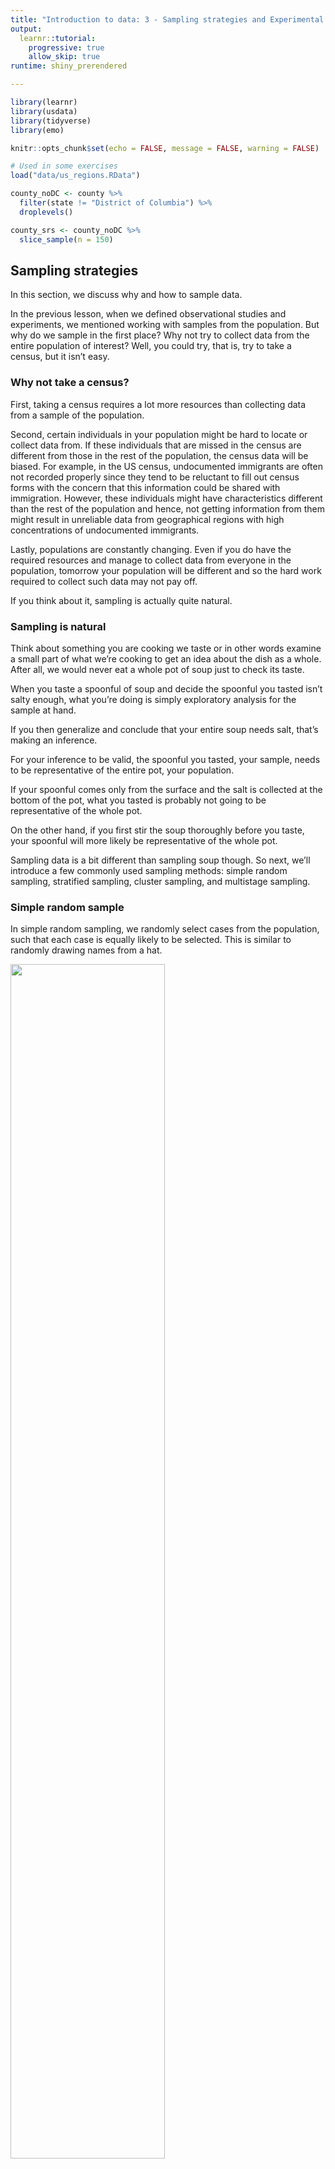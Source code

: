```yaml
---
title: "Introduction to data: 3 - Sampling strategies and Experimental design"
output: 
  learnr::tutorial:
    progressive: true
    allow_skip: true
runtime: shiny_prerendered

---
```


```r
library(learnr)
library(usdata)
library(tidyverse)
library(emo)

knitr::opts_chunk$set(echo = FALSE, message = FALSE, warning = FALSE)

# Used in some exercises
load("data/us_regions.RData")

county_noDC <- county %>%
  filter(state != "District of Columbia") %>%
  droplevels()

county_srs <- county_noDC %>%
  slice_sample(n = 150)
```


## Sampling strategies

In this section, we discuss why and how to sample data.

In the previous lesson, when we defined observational studies and experiments, we mentioned working with samples from the population. But why do we sample in the first place? Why not try to collect data from the entire population of interest? Well, you could try, that is, try to take a census, but it isn't easy.

### Why not take a census?

First, taking a census requires a lot more resources than collecting data from a sample of the population.

Second, certain individuals in your population might be hard to locate or collect data from. If these individuals that are missed in the census are different from those in the rest of the population, the census data will be biased. For example, in the US census, undocumented immigrants are often not recorded properly since they tend to be reluctant to fill out census forms with the concern that this information could be shared with immigration. However, these individuals might have characteristics different than the rest of the population and hence, not getting information from them might result in unreliable data from geographical regions with high concentrations of undocumented immigrants.

Lastly, populations are constantly changing. Even if you do have the required resources and manage to collect data from everyone in the population, tomorrow your population will be different and so the hard work required to collect such data may not pay off.

If you think about it, sampling is actually quite natural.

### Sampling is natural

Think about something you are cooking we taste or in other words examine a small part of what we're cooking to get an idea about the dish as a whole. After all, we would never eat a whole pot of soup just to check its taste.

When you taste a spoonful of soup and decide the spoonful you tasted isn't salty enough, what you're doing is simply exploratory analysis for the sample at hand.

If you then generalize and conclude that your entire soup needs salt, that's making an inference.

For your inference to be valid, the spoonful you tasted, your sample, needs to be representative of the entire pot, your population.

If your spoonful comes only from the surface and the salt is collected at the bottom of the pot, what you tasted is probably not going to be representative of the whole pot.

On the other hand, if you first stir the soup thoroughly before you taste, your spoonful will more likely be representative of the whole pot.

Sampling data is a bit different than sampling soup though. So next, we'll introduce a few commonly used sampling methods: simple random sampling, stratified sampling, cluster sampling, and multistage sampling.

### Simple random sample

In simple random sampling, we randomly select cases from the population, such that each case is equally likely to be selected. This is similar to randomly drawing names from a hat.

![](images/random-sample.png){width="70%"}

### Stratified sample

In stratified sampling, we first divide the population into homogeneous groups, called strata, and then we randomly sample from within each stratum. For example, if we wanted to make sure that people from low, medium, and high socioeconomic status are equally represented in a study, we would first divide our population into three groups as such and then sample from within each group.

![](images/stratified-sample.png){width="70%"}


### Cluster sample

In cluster sampling, we divide the population into clusters, randomly sample a few clusters, and then sample all observations within these clusters. The clusters, unlike strata in stratified sampling, are heterogeneous within themselves and each cluster is similar to the others, such that we can get away with sampling from just a few of the clusters.

![](images/cluster-sample.png){width="70%"}


### Multistage sample

Multistage sampling adds another step to cluster sampling. Just like in cluster sampling, we divide the population into clusters, randomly sample a few clusters, and then we randomly sample observations from within those clusters.

![](images/multistage-sample.png){width="70%"}

Cluster and multistage sampling are often used for economical reasons. For example, one might divide a city into geographic regions that are on average similar to each other and then sample randomly from a few randomly picked regions in order to avoid traveling to all regions.

Time to put these concepts into practice!

### Sampling strategies, determine which

A consulting company is planning a pilot study on marketing in Boston. They identify the zip codes that make up the greater Boston area, then sample 50 randomly selected addresses from each zip code and mail a coupon to these addresses. They then track whether the coupon was used in the following month.

```r
quiz(
  question("What sampling strategy has this company used?", correct = "Nice! Let's continue to the next exercise.", allow_retry = TRUE,
    answer("Simple random sample", message = "Try again. The company is dividing the Boston area by zip code."),
    answer("Stratified sample", correct = TRUE),
    answer("Cluster sample", message = "Hmm, not quite. The company isn't sampling all the houses in each zip code."), 
    answer("Multistage sample", message = "Not quite! The company is sampling 50 addresses from each zip code.") ), 
  caption = "")
```

### Sampling strategies, choose worst

A school district has requested a survey be conducted on the socioeconomic status of their students. Their budget only allows them to conduct the survey in some of the schools, hence they need to first sample a few schools. 

Students living in this district generally attend a school in their neighbourhood. The district is broken into many distinct and unique neighbourhoods, some including large single-family homes and others with only low-income housing. 

```r
quiz(
  question("Which approach would likely be the **least effective** for selecting the schools where the survey will be conducted?", correct = "Nice job! This sampling strategy would be a bad idea because each neighborhood has a unique socioeconomic status. A good study would collect information about every neighborhood.", allow_retry = TRUE,
    answer("Simple random sample", message = "Incorrect!"),
    answer("Stratified sampling, where each stratum is a neighborhood", message = "Try again. Remember, the socioeconomic status of each neighborhood is unique."), 
    answer("Cluster sampling, where each cluster is a neighborhood", correct = TRUE) ), 
  caption = "")
```

## Sampling in Rguroo

In this section, we'll practice sampling in Rguroo.

Suppose we want to collect data from counties in the United States, but we do not have the resources to obtain these data from all counties. Conveniently, however, we do have a list of all counties. This is publicly available information and is available  in the `county` dataset in  Rguroo's **OpenIntro** dataset repository. You can read more about the data by clicking on the information icon ![information icon](images/info.png) in the dataset repository or [here](https://openintrostat.github.io/usdata/reference/county.html). 

### Setup

So, let's start importing the `county` data from the **OpenIntro** dataset repository. 

This dataset contains data from counties in all 50 states plus the District of Columbia, or DC, as it's commonly referred to. Since DC is not a state by definition, we'll first remove it from the dataset. We can do this by using Rguroo's  **Subset**  function in the *_Data_* toolbox, as we learned earlier in these tutorials.

That is, we will create a new dataset, called `county_noDC`, that removes the single case corresponding to $\color{blue}{\tt District\ of\ Columbia}$ from the `county` dataset. To do so, in the **Subset** function, select the `county` dataset, and click on `Logical Expression` to create the logical expression ``` state != 'District of Columbia'```, as shown in the figure below. 
Notice that to do so, you use `!=`. You can think of the `!` as negating what comes after it. Here, the `!` negates the `=` sign, meaning we want the `state` to **not** be equal to the District of Columbia. When you are done, save the resulting dataset  with the name `county_noDC`.

```r
knitr::include_graphics('images/subset_noDC.png')
```

If you don't want to use the **Subset** function, you can directly import the dataset `county_noDC` from the **OpenIntro** dataset repository!

### Simple random sample

Suppose our limited resources require that we collect data from only _150_ of the over _3000_ counties in the United States.

One option is to take a simple random sample. We will use the **Random Selection** function in Rguroo's  **_Probability-Simulation_** toolbox to do this. Use the following steps to select a simple random sample of size 50:

1. Under the **_Probability-Simulation_** toolbox, click on the $\color{blue}{\tt Probability}$ dropdown ![probability dropdown](images/probability_dropdown.png) and select $\color{blue}{\tt Random\ Selection}$. The **Dataset Random Selection** dialog opens (see figure below).

2. From the `Dataset` dropdown, select $\color{blue}{\tt county\_noDc}$.

3. In the `Sample Size` textbox, type $\color{blue}{\tt 150}$ to specify your desired sample size.

4. From the `Replace` radio buttons, select $\color{blue}{\tt Without}$, so sampling is done without replacement.

5. Click on the `Preview` button ![preview button](images/preview.png).

6. In the `Save Dataset As ...` textbox, type $\color{blue}{\tt county_srs}$ to save the created dataset (sample). 

```r
knitr::include_graphics('images/GUI_Random_selection.png')
```

There are two options of `Save As ...` and `Save Dataset As ...` for saving the random sample result. If you use the  `Save As ...` option, then your dialog with the values that you filled in the dialog gets saved under the **_Probability-Simulation_** section, and you can come back to it if you close the tab or log out. If you use the option `Save Dataset As ...`, then the generated data gets saved under the **_Data_** toolbox, and it can be used in other Rguroo functions.


As you can see in the **Data Viewer**, there are indeed _150_ observations in the dataset *`county_srs`*. Note that there is an option for selecting a `Seed` in the **Random Selection** dialog. Seed is a number that is used to initialize the random generator. As long as you keep the same seed, you will get the same sample in repeated previews. You can select any number of your choice for the seed. If you erase the number in the `Seed` textbox and keep the textbox blank, you will get a different sample every time you click the the `Preview` button.


### SRS state distribution

If our goal was to take a sample of any 150 counties, we have accomplished this goal. However, if we wanted to obtain equal numbers of counties from each state (that is, three counties per state), a simple random sample won't ensure that. We can confirm this by counting the number of counties per state in Rguroo's **Tabulation** function. Alternatively, if you right-click on the dataset name `county_srs` and select $\color{blue}{\tt Datset\ Summary}$, in the *Categorical Variables* table, you will see that the number of cases for states varies.

If we instead want to sample three counties per state to make up our sample of 150 counties, we should use stratified sampling.

### Stratified sample

To get a stratified sample in Rguroo, we use the **Transformation** function in the **_Data_** toolbox. Specifically, to get a sample of size 3 from each state, use the following instructions:

1. Under the **_Data_** toolbox, click on the Functions dropdown ![functions dropdown](images/functions_dropdown.png), and select $\color{blue}{\tt Transform}$. This will open the **Data Transform** dialog (see figure below).

2. From the `Dataset` dropdown, select `county_noDC`.

3. Drag-and-drop all the variables from the `Returned Variab` column to `Excluded Variable` column.

4. On the `Variable` column, click the plus icon ![plus icon](images/add.png). A textbox appears with the word *Transform_1* as default. Change the name to a word of your choice, for example,  $\color{blue}{\tt county\_selected}$.

5. In the middle panel, write the following R code:
```r
set.seed(100)

select =  tapply(name, state, FUN = sample, size = 3)

s = plyr::ldply(select, data.frame)

as.character(s[,2])
```

6. Click the Preview button ![preview button](images/preview.png).

7. In the `Save As` textbox, type $\color{blue}{\tt county\_stratified}$ to save the dataset.

```r
knitr::include_graphics('images/GUI_transform_stratified.png')
```

You can see the names of the selected counties in the Rguroo **Data Viewer**. As expected, there are _150_ counties; three per county.

Let's understand some of the steps and the R code that you wrote in the **Transform** function to obtain the stratified random sample. In Step 3 we remove all the variables to only include the new variables (sample) that we create. In Step 4, you give a name for the variable that you will create as a result of your sampling. 

Now, the R code in Step 5: In the first line, you set the seed for the random generator (this is optional). The second line uses R's `sample` function in the `tapply` function to take the stratified random sample. Specifically, the first argument of `tapply` is the variable _name_ that consists of the county names. The second argument is the variable _state_ that contains the name of the states, which is our stratification variable. The third argument is the name of the function `sample` that is used in R to take random sample. Finally, the fourth argument is the sample size. This `tapply` function produces a list of states and names of the three selected counties for each state.

The line that uses the `plyr` function changes what `tapply` produces to a data frame, with its first column being the name of states and its second column being the name of the selected counties. The last line of R code picks the second column of the dataset, and this is the value that is assigned to the variable `county_selected`. 

Note that the result from the code that is written in the **Transform** function must be a single variable that is assigned to the name that you select for that variable. So, if you like to add another variable to your dataset that also includes the name of the states, click on the plus sign ![plus sign](images/add.png) to add another variable, call it $\color{blue}{\tt states}$. Then copy and paste the same code as `county_selected`. Only change the last line to `as.character(s[,1])`, since the name of the states is in the first column of the dataset that is generated by the `tapply` function.
Now it's your turn to take a sample!

### Exercise: Simple random sample in R

Suppose we want to collect some data from a sample of eight states. A list of all states and the region they belong to (Northeast, Midwest, South, West) are given in the `us_regions` data frame.

The dplyr package and `us_regions` data frame have been loaded.

- Use simple random sampling to select eight states from `us_regions`. Save this sample in a data frame called `states_srs`.

- Count the number of states from each region in your sample.

```r
# Simple random sample: states_srs
states_srs <- ___ %>%
  ___

# Count states by region
states_srs %>%
  ___(___)
```

```r
# Simple random sample
states_srs <- us_regions %>%
  slice_sample(n = 8)

# Count states by region
states_srs %>%
  count(region)
```

### Exercise: Stratified sample in R

In the previous exercise, we took a simple random sample of eight states. However, we did not have any control over how many states from each region got sampled. The goal of stratified sampling in this context is to have control over the number of states sampled from each region. Our goal for this exercise is to sample an equal number of states from each region.

The dplyr package has been loaded and `us_regions` is still available in your workspace.

For this exercise you should use stratified sampling to select a total of eight states, two from each stratum, where each stratum is a region of the country. We can break this down into three steps: 

1. group the dataset by region (using `group_by()`) 
2. sample two states from each region (using `slice_sample()`)
3. save the sample in a new data frame called `states_str` (using `<-` -- the assignment arrow).


Once you've collected your sample, count the number of states from each region 
in your sample to confirm that each region is represented equally in your sample.

```r
# Stratified sample
states_str <- ___ %>%
  group_by(___) %>%
  slice_sample(___)

# Use the states_str data to count states by region
___ %>%
  ___
```

```r
# Stratified sample
states_str <- us_regions %>%
  group_by(region) %>%
  slice_sample(n = 2)

# Count states by region
states_str %>%
  count(region)
```

### Exercise: Compare SRS vs. stratified sample


```r
quiz(
  question("Which method you implemented, simple random sampling or stratified sampling, ensured an equal number of states from each region?", correct = "Super! Simple random sampling would result in different amounts of data being sampled from each state.", allow_retry = TRUE,
    answer("Simple random sampling", message = "Try again!"),
    answer("Stratified sampling", correct = TRUE)), caption = "")
```

## Principles of experimental design

In this section, we discuss principles of experimental design: _control, randomize, replicate, and block_.

To **control** means to compare the treatment of interest to a control group.

To **randomize** means to randomly assign subjects to treatments.

To **replicate** means to collect a sufficiently large sample within a study or to replicate the entire study.

And the last principle of experimental design is **blocking**. The goal of blocking is to account for the potential effect of known or suspected confounding variables. We do this by first grouping subjects into blocks based on these variables and then randomizing them within each block to treatment groups.

Let's discuss blocking a bit more.

### Design a study, with blocking


We would like to design an experiment to investigate whether students learn the R language better in a traditional lecture based course or using an interactive online learning platform. Two courses that teach the exact same material are designed and the only difference between these courses is the method of delivery: traditional lecture or interactive online.

We sample a group of students for our study that we will randomly assign to these two courses.

But before we do so, we need to consider any potential confounding variables. It is suspected that previous programming experience might have an effect on how students learn in these two settings and we know that some of the students in our study have previous programming experience and some don't. Therefore we decide to block for having previous programming experience.

To do so, we divide our sample into two, those with programming experience and those without.

Then, we randomly assign individuals from each block into the two courses, ensuring that those with and without programming experience are equally represented in the two treatment groups.

![](images/blocking.png){width="50%"}

In this experiment the _explanatory_ variable is the _course type_ lecture versus interactive online and the variable that we're _blocking_ for is _previous programming experience_.

This way, if we find a difference in mastery of the R language between students in the two courses, we will be able to attribute it to the course type and can be assured that the difference isn't due to previous programming experience since both those with and without such experience were equally represented in the two treatment groups.

Now it's time to practice these experimental design concepts.

### Identifying components of a study

A researcher designs a study to test the effect of light and noise levels on exam performance of students. The researcher also believes that light and noise levels might have different effects on males and females, so she wants to make sure both sexes are represented equally under different conditions.

```r
quiz(
  question("Which of the below is correct?", correct = "Nice job!", allow_retry = TRUE,
    answer("There are 3 explanatory variables (light, noise, sex) and 1 response variable (exam performance).", message = "Close, but sex is thought to be a confounding variable, not an explanatory one!"),
    answer("There is 1 explanatory variable (sex) and 3 response variables (light, noise, exam performance).", message = "Not quite!"),
    answer("There are 2 blocking variables (light and noise), 1 explanatory variable (sex), and 1 response variable (exam performance).", message = "Incorrect!"),
    answer("There are 2 explanatory variables (light and noise), 1 blocking variable (sex), and 1 response variable (exam performance).", correct = TRUE)), caption = "")
```

### Experimental design terminology

___ variables are conditions you can impose on the experimental units, while ___ variables are characteristics that the experimental units come with that you would like to control for.

```r
quiz(
  question("", correct = "Nice job!", allow_retry = TRUE,
    answer("Blocking, explanatory", message = "Not quite!"),
    answer("Explanatory, blocking", correct = TRUE),
    answer("Control, treatment", message = "Nope, try again!"),
    answer("Treatment, control", message = "Try again!")), caption = "")
```

### Connect blocking and stratifying

In random sampling, we use ___ to control for a variable. In random assignment, we use ___ to achieve the same goal.

```r
quiz(
  question("", correct = "Correct!", allow_retry = TRUE,
    answer("stratifying, blocking", correct = TRUE),
    answer("blocking, stratifying", message = "Incorrect!"),
    answer("confounding, stratifying", message = "Not quite!"),
    answer("confounding, blocking", message = "Try again!")), caption = "")
```


## Congratulations!

You have successfully completed Lesson 3 in Tutorial 1: Getting Started with Data.

What's next?

`r emo::ji("ledger")` [Full list of tutorials supporting OpenIntro::Introduction to Modern Statistics](https://openintrostat.github.io/ims-tutorials/)

`r emo::ji("spiral_notepad")` [Tutorial 1: Getting Started with Data](https://openintrostat.github.io/ims-tutorials/01-getting-started-with-data/)

`r emo::ji("one")` [Tutorial 1 - Lesson 1: Language of data](https://openintro.shinyapps.io/ims-01-getting-started-with-data-01/)

`r emo::ji("two")` [Tutorial 1 - Lesson 2: Types of studies](https://openintro.shinyapps.io/ims-01-getting-started-with-data-02/)

`r emo::ji("three")` [Tutorial 1 - Lesson 3: Sampling strategies and Experimental design](https://openintro.shinyapps.io/ims-01-getting-started-with-data-03/)

`r emo::ji("four")` [Tutorial 1 - Lesson 4: Case study](https://openintro.shinyapps.io/ims-01-getting-started-with-data-04/)

`r emo::ji("open_book")` [Learn more at Introduction to Modern Statistics](http://openintro-ims.netlify.app/)
